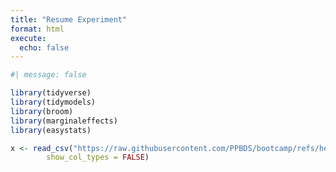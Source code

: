 ```yaml
---
title: "Resume Experiment"
format: html
execute: 
  echo: false
---
```



```r
#| message: false

library(tidyverse)
library(tidymodels)
library(broom)
library(marginaleffects)
library(easystats)

x <- read_csv("https://raw.githubusercontent.com/PPBDS/bootcamp/refs/heads/master/_internal/data/resume.csv",
        show_col_types = FALSE)
```

<!-- name indicates applicant's first name.

gender indicates gender.

ethnicity indicates ethnicity (i.e., Caucasian-sounding vs. African-American sounding first name).

quality indicatesquality of resume.

call indicates whether the applicant was called back?

city indicates city: Boston or Chicago.

jobs indicates number of jobs listed on resume.

experience indicates number of years of work experience on the resume.

honors: Did the resume mention some honors?

holes: Does the resume have some employment holes?

special: Does the resume mention some special skills? -->